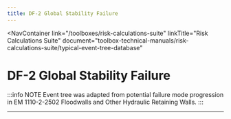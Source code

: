 ```yaml
---
title: DF-2 Global Stability Failure
---
```



<NavContainer
  link="/toolboxes/risk-calculations-suite"
  linkTitle="Risk Calculations Suite"
  document="toolbox-technical-manuals/risk-calculations-suite/typical-event-tree-database"
></NavContainer>

# DF-2 Global Stability Failure

:::info NOTE
Event tree was adapted from potential failure mode progression in EM 1110-2-2502 Floodwalls and Other Hydraulic Retaining Walls.
:::

<EventTree base="df-2-global-stability-failure" />

---
